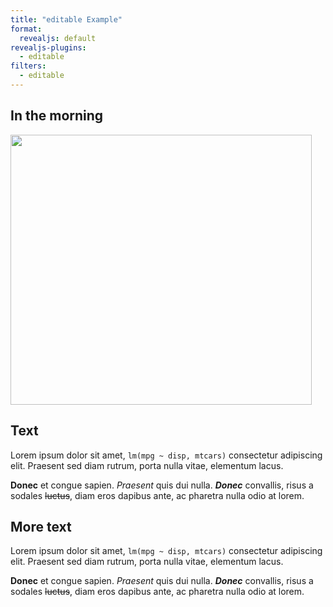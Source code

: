 ```yaml
---
title: "editable Example"
format:
  revealjs: default
revealjs-plugins:
  - editable
filters:
  - editable
---
```


## In the morning

![](image.png){.absolute width=482px height=432px left=0px top=89px}

## Text

::: {.absolute width=523.5px height=319px left=367.78px top=89px}
Lorem ipsum dolor sit amet, `lm(mpg ~ disp, mtcars)` consectetur adipiscing elit. Praesent sed diam rutrum, porta nulla vitae, elementum lacus.

**Donec** et congue sapien. *Praesent* quis dui nulla. ***Donec*** convallis, risus a sodales ~~luctus~~, diam eros dapibus ante, ac pharetra nulla odio at lorem.
:::

## More text

::: {.absolute width=523.5px height=319px left=165.724px top=551.542px}
Lorem ipsum dolor sit amet, `lm(mpg ~ disp, mtcars)` consectetur adipiscing elit. Praesent sed diam rutrum, porta nulla vitae, elementum lacus.

**Donec** et congue sapien. *Praesent* quis dui nulla. ***Donec*** convallis, risus a sodales ~~luctus~~, diam eros dapibus ante, ac pharetra nulla odio at lorem.
:::